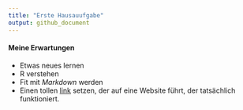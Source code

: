 ```yaml
---
title: "Erste Hausauufgabe"
output: github_document
---
```


#### Meine Erwartungen
* Etwas neues lernen
* R verstehen
* Fit mit _Markdown_ werden
* Einen tollen [link](www.9gag.com) setzen, der auf eine Website führt, der tatsächlich funktioniert.
